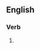 ==English==

===Verb===
{{head|en|present participle}}

# {{present participle of|fountain|lang=en|nocat=1}}